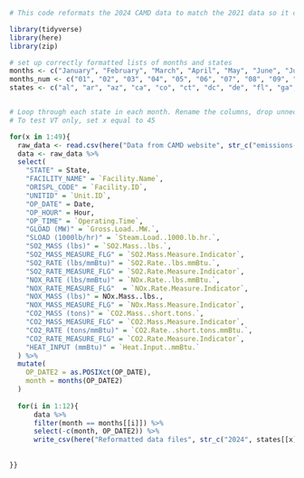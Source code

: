 

```{r setup}
# This code reformats the 2024 CAMD data to match the 2021 data so it can be imported into AVERT.

library(tidyverse)
library(here)
library(zip)

```

```{r}

# set up correctly formatted lists of months and states
months <- c("January", "February", "March", "April", "May", "June", "July", "August", "September", "October", "November", "December")
months_num <- c("01", "02", "03", "04", "05", "06", "07", "08", "09", "10", "11", "12")
states <- c("al", "ar", "az", "ca", "co", "ct", "dc", "de", "fl", "ga", "ia", "id", "il", "in", "ks", "ky", "la", "ma", "md", "me", "mi", "mn", "mo", "ms", "mt", "nc", "nd", "ne", "nh", "nj", "nm", "nv", "ny", "oh", "ok", "or", "pa", "ri", "sc", "sd", "tn", "tx", "ut", "va", "vt", "wa", "wi", "wv", "wy")


# Loop through each state in each month. Rename the columns, drop unnecessary columns, and save each month to an individual file.
# To test VT only, set x equal to 45

for(x in 1:49){ 
  raw_data <- read.csv(here("Data from CAMD website", str_c("emissions-hourly-2024-", states[[x]], ".csv")))
  data <- raw_data %>%
  select(
    "STATE" = State,
    "FACILITY_NAME" = `Facility.Name`,
    "ORISPL_CODE" = `Facility.ID`,           
    "UNITID" = `Unit.ID`,               
    "OP_DATE" = Date,             
    "OP_HOUR" = Hour,            
    "OP_TIME" = `Operating.Time`,               
    "GLOAD (MW)" = `Gross.Load..MW.`,           
    "SLOAD (1000lb/hr)" = `Steam.Load..1000.lb.hr.`,     
    "SO2_MASS (lbs)" = `SO2.Mass..lbs.`,       
    "SO2_MASS_MEASURE_FLG" = `SO2.Mass.Measure.Indicator`,  
    "SO2_RATE (lbs/mmBtu)" = `SO2.Rate..lbs.mmBtu.`, 
    "SO2_RATE_MEASURE_FLG" = `SO2.Rate.Measure.Indicator`, 
    "NOX_RATE (lbs/mmBtu)" = `NOx.Rate..lbs.mmBtu.`,  
    "NOX_RATE_MEASURE_FLG"  = `NOx.Rate.Measure.Indicator`, 
    "NOX_MASS (lbs)" = NOx.Mass..lbs.,       
    "NOX_MASS_MEASURE_FLG" = `NOx.Mass.Measure.Indicator`,  
    "CO2_MASS (tons)" = `CO2.Mass..short.tons.`,      
    "CO2_MASS_MEASURE_FLG" = `CO2.Mass.Measure.Indicator`, 
    "CO2_RATE (tons/mmBtu)" = `CO2.Rate..short.tons.mmBtu.`,
    "CO2_RATE_MEASURE_FLG" = `CO2.Rate.Measure.Indicator`, 
    "HEAT_INPUT (mmBtu)" = `Heat.Input..mmBtu.`    
  ) %>%
  mutate(
    OP_DATE2 = as.POSIXct(OP_DATE),
    month = months(OP_DATE2)
  ) 
  
  for(i in 1:12){
      data %>%
      filter(month == months[[i]]) %>%
      select(-c(month, OP_DATE2)) %>%
      write_csv(here("Reformatted data files", str_c("2024", states[[x]], months_num[[i]], ".csv")), na = "")
      
    
}}



```


